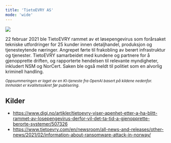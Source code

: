 ```yaml
---
title: 'TietoEVRY AS'
mode: 'wide'
---
```


<Frame>
<img src="/images/tietoevry.png" noZoom/>
</Frame>

22 februar 2021 ble TietoEVRY rammet av et løsepengevirus som forårsaket tekniske utfordringer for 25 kunder innen detaljhandel, produksjon og tjenesteytende næringer. Angrepet førte til frakobling av berørt infrastruktur og tjenester. TietoEVRY samarbeidet med kundene og partnere for å gjenopprette driften, og rapporterte hendelsen til relevante myndigheter, inkludert NSM og NorCert. Saken ble også meldt til politiet som en alvorlig kriminell handling.

<sup><i>Oppsummeringen er laget av en KI-tjeneste fra OpenAI basert på kildene nedenfor. Innholdet er kvalitetssikret før publisering.</i></sup>

## Kilder
- https://www.digi.no/artikler/tietoevry-viser-apenhet-etter-a-ha-blitt-rammet-av-losepengevirus-derfor-vil-det-ta-tid-a-gjenopprette-berorte-systemer/507326
- https://www.tietoevry.com/en/newsroom/all-news-and-releases/other-news/2021/02/information-about-ransomware-attack-in-norway/
